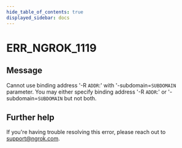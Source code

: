 ```yaml
---
hide_table_of_contents: true
displayed_sidebar: docs
---
```



# ERR_NGROK_1119

## Message

Cannot use binding address '-R `ADDR`:' with '-subdomain=`SUBDOMAIN` parameter.
You may either specify binding address '-R `ADDR`:' or '-subdomain=`SUBDOMAIN` but not both.

<ErrorDetails error="err_ngrok_1119" />

## Further help

If you're having trouble resolving this error, please reach out to [support@ngrok.com](mailto:support@ngrok.com?subject=Help%20with%20ERR_NGROK_1119).
